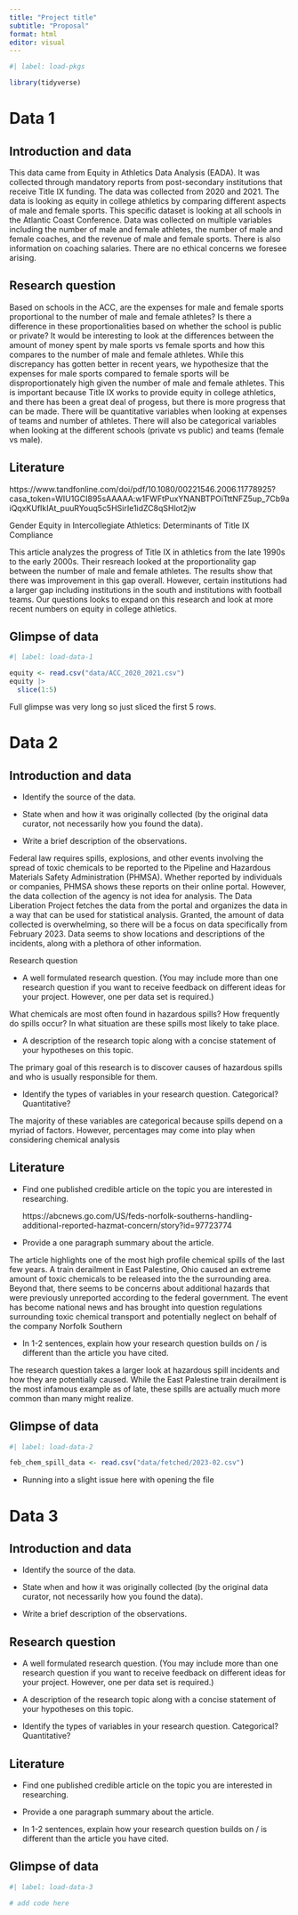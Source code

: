 ```yaml
---
title: "Project title"
subtitle: "Proposal"
format: html
editor: visual
---
```


```r
#| label: load-pkgs

library(tidyverse)
```

# Data 1

## Introduction and data

This data came from Equity in Athletics Data Analysis (EADA). It was collected through mandatory reports from post-secondary institutions that receive Title IX funding. The data was collected from 2020 and 2021. The data is looking as equity in college athletics by comparing different aspects of male and female sports. This specific dataset is looking at all schools in the Atlantic Coast Conference. Data was collected on multiple variables including the number of male and female athletes, the number of male and female coaches, and the revenue of male and female sports. There is also information on coaching salaries. There are no ethical concerns we foresee arising.

## Research question

Based on schools in the ACC, are the expenses for male and female sports proportional to the number of male and female athletes? Is there a difference in these proportionalities based on whether the school is public or private? It would be interesting to look at the differences between the amount of money spent by male sports vs female sports and how this compares to the number of male and female athletes. While this discrepancy has gotten better in recent years, we hypothesize that the expenses for male sports compared to female sports will be disproportionately high given the number of male and female athletes. This is important because Title IX works to provide equity in college athletics, and there has been a great deal of progess, but there is more progress that can be made. There will be quantitative variables when looking at expenses of teams and number of athletes. There will also be categorical variables when looking at the different schools (private vs public) and teams (female vs male).

## Literature

https://www.tandfonline.com/doi/pdf/10.1080/00221546.2006.11778925?casa_token=WIU1GCI895sAAAAA:w1FWFtPuxYNANBTPOiTttNFZ5up_7Cb9aiQqxKUfIkIAt_puuRYouq5c5HSirIe1idZC8qSHlot2jw

Gender Equity in Intercollegiate Athletics: Determinants of Title IX Compliance

This article analyzes the progress of Title IX in athletics from the late 1990s to the early 2000s. Their resreach looked at the proportionality gap between the number of male and female athletes. The results show that there was improvement in this gap overall. However, certain institutions had a larger gap including institutions in the south and institutions with football teams. Our questions looks to expand on this research and look at more recent numbers on equity in college athletics.

## Glimpse of data

```r
#| label: load-data-1

equity <- read.csv("data/ACC_2020_2021.csv")
equity |>
  slice(1:5)
```

Full glimpse was very long so just sliced the first 5 rows.

# Data 2

## Introduction and data

-   Identify the source of the data.

-   State when and how it was originally collected (by the original data curator, not necessarily how you found the data).

-   Write a brief description of the observations.

Federal law requires spills, explosions, and other events involving the spread of toxic chemicals to be reported to the Pipeline and Hazardous Materials Safety Administration (PHMSA). Whether reported by individuals or companies, PHMSA shows these reports on their online portal. However, the data collection of the agency is not idea for analysis. The Data Liberation Project fetches the data from the portal and organizes the data in a way that can be used for statistical analysis. Granted, the amount of data collected is overwhelming, so there will be a focus on data specifically from February 2023. Data seems to show locations and descriptions of the incidents, along with a plethora of other information.

Research question

-   A well formulated research question. (You may include more than one research question if you want to receive feedback on different ideas for your project. However, one per data set is required.)

What chemicals are most often found in hazardous spills? How frequently do spills occur? In what situation are these spills most likely to take place.

-   A description of the research topic along with a concise statement of your hypotheses on this topic.

The primary goal of this research is to discover causes of hazardous spills and who is usually responsible for them.

-   Identify the types of variables in your research question. Categorical? Quantitative?

The majority of these variables are categorical because spills depend on a myriad of factors. However, percentages may come into play when considering chemical analysis

## Literature

-   Find one published credible article on the topic you are interested in researching.

    https://abcnews.go.com/US/feds-norfolk-southerns-handling-additional-reported-hazmat-concern/story?id=97723774

-   Provide a one paragraph summary about the article.

The article highlights one of the most high profile chemical spills of the last few years. A train derailment in East Palestine, Ohio caused an extreme amount of toxic chemicals to be released into the the surrounding area. Beyond that, there seems to be concerns about additional hazards that were previously unreported according to the federal government. The event has become national news and has brought into question regulations surrounding toxic chemical transport and potentially neglect on behalf of the company Norfolk Southern

-   In 1-2 sentences, explain how your research question builds on / is different than the article you have cited.

The research question takes a larger look at hazardous spill incidents and how they are potentially caused. While the East Palestine train derailment is the most infamous example as of late, these spills are actually much more common than many might realize.

## Glimpse of data

```r
#| label: load-data-2

feb_chem_spill_data <- read.csv("data/fetched/2023-02.csv") 
```

-   Running into a slight issue here with opening the file

# Data 3

## Introduction and data

-   Identify the source of the data.

-   State when and how it was originally collected (by the original data curator, not necessarily how you found the data).

-   Write a brief description of the observations.

## Research question

-   A well formulated research question. (You may include more than one research question if you want to receive feedback on different ideas for your project. However, one per data set is required.)

-   A description of the research topic along with a concise statement of your hypotheses on this topic.

-   Identify the types of variables in your research question. Categorical? Quantitative?

## Literature

-   Find one published credible article on the topic you are interested in researching.

-   Provide a one paragraph summary about the article.

-   In 1-2 sentences, explain how your research question builds on / is different than the article you have cited.

## Glimpse of data

```r
#| label: load-data-3

# add code here
```

